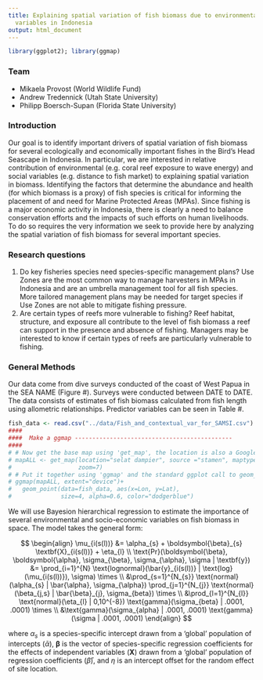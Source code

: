 ```yaml
---
title: Explaining spatial variation of fish biomass due to environmental and social
  variables in Indonesia
output: html_document
---
```


```r
library(ggplot2); library(ggmap)
```

### Team
* Mikaela Provost (World Wildlife Fund)
* Andrew Tredennick (Utah State University)
* Philipp Boersch-Supan (Florida State University) 

### Introduction
Our goal is to identify important drivers of spatial variation of fish biomass for several ecologically and economically important fishes in the Bird's Head Seascape in Indonesia. In particular, we are interested in relative contribution of environmental (e.g. coral reef exposure to wave energy) and social variables (e.g. distance to fish market) to explaining spatial variation in biomass. Identifying the factors that determine the abundance and health (for which biomass is a proxy) of fish species is critical for informing the placement of and need for Marine Protected Areas (MPAs). Since fishing is a major economic activity in Indonesia, there is clearly a need to balance conservation efforts and the impacts of such efforts on human livelihoods. To do so requires the very information we seek to provide here by analyzing the spatial variation of fish biomass for several important species.

### Research questions
1. Do key fisheries species need species-specific management plans? Use Zones are the most common way to manage harvesters in MPAs in Indonesia and are an umbrella management tool for all fish species. More tailored management plans may be needed for target species if Use Zones are not able to mitigate fishing pressure. 
2. Are certain types of reefs more vulnerable to fishing? Reef habitat, structure, and exposure all contribute to the level of fish biomass a reef can support in the presence and absence of fishing. Managers may be interested to know if certain types of reefs are particularly vulnerable to fishing. 


### General Methods
Our data come from dive surveys conducted of the coast of West Papua in the SEA NAME (Figure #). Surveys were conducted between DATE to DATE. The data consists of estimates of fish biomass calculated from fish length using allometric relationships. Predictor variables can be seen in Table #. 

```r
fish_data <- read.csv("../data/Fish_and_contextual_var_for_SAMSI.csv")
####
####  Make a ggmap ---------------------------------------------
####
# # Now get the base map using 'get_map', the location is also a Google search
# mapALL <- get_map(location="selat dampier", source ="stamen", maptype="toner",
#                   zoom=7)
# # Put it together using 'ggmap' and the standard ggplot call to geom_point
# ggmap(mapALL, extent="device")+
#   geom_point(data=fish_data, aes(x=Lon, y=Lat), 
#              size=4, alpha=0.6, color="dodgerblue")
```

We will use Bayesion hierarchical regression to estimate the importance of several environmental and socio-economic variables on fish biomass in space. The model takes the general form:

$$
\begin{align}
\mu_{i(s(l))} &= \alpha_{s} + \boldsymbol{\beta}_{s} \textbf{X}_{i(s(l))} + \eta_{l} \\
\text{Pr}(\boldsymbol{\beta}, \boldsymbol{\alpha}, \sigma_{\beta}, \sigma_{\alpha}, \sigma | \textbf{y}) &= \prod_{i=1}^{N} \text{lognormal}(\bar{y}_{i(s(l))} | \text{log}(\mu_{i(s(l))}), \sigma) \times \\
&\prod_{s=1}^{N_{s}} \text{normal}(\alpha_{s} | \bar{\alpha}, \sigma_{\alpha})  \prod_{j=1}^{N_{j}} \text{normal}(\beta_{j,s} | \bar{\beta}_{j}, \sigma_{beta}) \times \\
&\prod_{l=1}^{N_{l}} \text{normal}(\eta_{l} | 0,10^{-8}) \text{gamma}(\sigma_{beta} | .0001, .0001) \times \\
&\text{gamma}(\sigma_{alpha} | .0001, .0001) \text{gamma}(\sigma | .0001, .0001)
\end{align}
$$

where $\alpha_{s}$ is a species-specific intercept drawn from a 'global' population of intercepts ($\bar{\alpha}$), $\boldsymbol{\beta}$ is the vector of species-specific regression coefficients for the effects of independent variables ($\textbf{X}$) drawn from a 'global' population of regression coefficients ($\bar{\beta}$), and $\eta$ is an intercept offset for the random effect of site location. 
